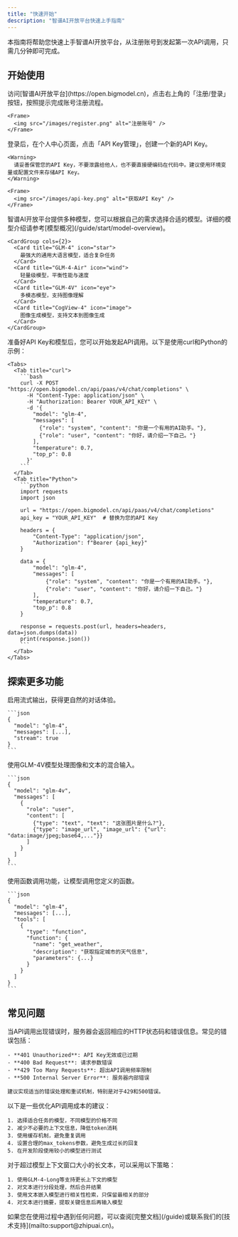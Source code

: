 ```yaml
---
title: "快速开始"
description: "智谱AI开放平台快速上手指南"
---
```



<Tip>
  本指南将帮助您快速上手智谱AI开放平台，从注册账号到发起第一次API调用，只需几分钟即可完成。
</Tip>

## 开始使用

<Steps>
  <Step title="注册账号">
    访问[智谱AI开放平台](https://open.bigmodel.cn)，点击右上角的「注册/登录」按钮，按照提示完成账号注册流程。
    
    <Frame>
      <img src="/images/register.png" alt="注册账号" />
    </Frame>
  </Step>
  
  <Step title="获取API Key">
    登录后，在个人中心页面，点击「API Key管理」，创建一个新的API Key。
    
    <Warning>
      请妥善保管您的API Key，不要泄露给他人，也不要直接硬编码在代码中。建议使用环境变量或配置文件来存储API Key。
    </Warning>
    
    <Frame>
      <img src="/images/api-key.png" alt="获取API Key" />
    </Frame>
  </Step>
  
  <Step title="选择模型">
    智谱AI开放平台提供多种模型，您可以根据自己的需求选择合适的模型。详细的模型介绍请参考[模型概况](/guide/start/model-overview)。
    
    <CardGroup cols={2}>
      <Card title="GLM-4" icon="star">
        最强大的通用大语言模型，适合复杂任务
      </Card>
      <Card title="GLM-4-Air" icon="wind">
        轻量级模型，平衡性能与速度
      </Card>
      <Card title="GLM-4V" icon="eye">
        多模态模型，支持图像理解
      </Card>
      <Card title="CogView-4" icon="image">
        图像生成模型，支持文本到图像生成
      </Card>
    </CardGroup>
  </Step>
  
  <Step title="发起API调用">
    准备好API Key和模型后，您可以开始发起API调用。以下是使用curl和Python的示例：
    
    <Tabs>
      <Tab title="curl">
        ```bash
        curl -X POST "https://open.bigmodel.cn/api/paas/v4/chat/completions" \
          -H "Content-Type: application/json" \
          -H "Authorization: Bearer YOUR_API_KEY" \
          -d '{
            "model": "glm-4",
            "messages": [
              {"role": "system", "content": "你是一个有用的AI助手。"},
              {"role": "user", "content": "你好，请介绍一下自己。"}
            ],
            "temperature": 0.7,
            "top_p": 0.8
          }'
        ```
      </Tab>
      <Tab title="Python">
        ```python
        import requests
        import json
        
        url = "https://open.bigmodel.cn/api/paas/v4/chat/completions"
        api_key = "YOUR_API_KEY"  # 替换为您的API Key
        
        headers = {
            "Content-Type": "application/json",
            "Authorization": f"Bearer {api_key}"
        }
        
        data = {
            "model": "glm-4",
            "messages": [
                {"role": "system", "content": "你是一个有用的AI助手。"},
                {"role": "user", "content": "你好，请介绍一下自己。"}
            ],
            "temperature": 0.7,
            "top_p": 0.8
        }
        
        response = requests.post(url, headers=headers, data=json.dumps(data))
        print(response.json())
        ```
      </Tab>
    </Tabs>
  </Step>
</Steps>

## 探索更多功能

<CardGroup cols={3}>
  <Card title="流式输出" icon="stream">
    启用流式输出，获得更自然的对话体验。
    
    ```json
    {
      "model": "glm-4",
      "messages": [...],
      "stream": true
    }
    ```
  </Card>
  
  <Card title="多模态输入" icon="images">
    使用GLM-4V模型处理图像和文本的混合输入。
    
    ```json
    {
      "model": "glm-4v",
      "messages": [
        {
          "role": "user",
          "content": [
            {"type": "text", "text": "这张图片是什么?"},
            {"type": "image_url", "image_url": {"url": "data:image/jpeg;base64,..."}}
          ]
        }
      ]
    }
    ```
  </Card>
  
  <Card title="函数调用" icon="function">
    使用函数调用功能，让模型调用您定义的函数。
    
    ```json
    {
      "model": "glm-4",
      "messages": [...],
      "tools": [
        {
          "type": "function",
          "function": {
            "name": "get_weather",
            "description": "获取指定城市的天气信息",
            "parameters": {...}
          }
        }
      ]
    }
    ```
  </Card>
</CardGroup>

## 常见问题

<AccordionGroup>
  <Accordion title="如何处理API调用错误？">
    当API调用出现错误时，服务器会返回相应的HTTP状态码和错误信息。常见的错误包括：
    
    - **401 Unauthorized**: API Key无效或已过期
    - **400 Bad Request**: 请求参数错误
    - **429 Too Many Requests**: 超出API调用频率限制
    - **500 Internal Server Error**: 服务器内部错误
    
    建议实现适当的错误处理和重试机制，特别是对于429和500错误。
  </Accordion>
  
  <Accordion title="如何优化API调用成本？">
    以下是一些优化API调用成本的建议：
    
    1. 选择适合任务的模型，不同模型的价格不同
    2. 减少不必要的上下文信息，降低token消耗
    3. 使用缓存机制，避免重复调用
    4. 设置合理的max_tokens参数，避免生成过长的回复
    5. 在开发阶段使用较小的模型进行测试
  </Accordion>
  
  <Accordion title="如何处理长文本输入？">
    对于超过模型上下文窗口大小的长文本，可以采用以下策略：
    
    1. 使用GLM-4-Long等支持更长上下文的模型
    2. 对文本进行分段处理，然后合并结果
    3. 使用文本嵌入模型进行相关性检索，只保留最相关的部分
    4. 对文本进行摘要，提取关键信息后再输入模型
  </Accordion>
</AccordionGroup>

<Tip>
  如果您在使用过程中遇到任何问题，可以查阅[完整文档](/guide)或联系我们的[技术支持](mailto:support@zhipuai.cn)。
</Tip>
